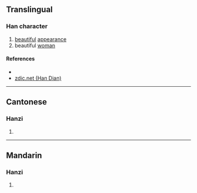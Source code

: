{{character info/new}}
==Translingual==

===Han character===
{{Han char|rn=38|rad=女|as=06|sn=9|four=47427|canj=VNIN,XVNIN|ids=⿰女多}}

# [[beautiful]] [[appearance]]
# beautiful [[woman]]

====References====
* {{Han ref|kx=0261.180|dkj=06253|dj=0527.220|hdz=21047.030|uh=59FC|ud=23036|bh=CE6A|bd=52842}}
* [http://www.zdic.net/c/c/7a/128600.htm zdic.net (Han Dian)]

----

==Cantonese==

===Hanzi===
{{yue-hanzi|jyut=[[ci2]], [[si4]]|y=chi2, si4}}

# {{defn|lang=yue|sort=女06}}

----

==Mandarin==

===Hanzi===
{{cmn-hanzi|pin=[[shí]] ([[shi2]])|wg=shih<sup>2</sup>}}

# {{defn|lang=cmn|sort=女06}}